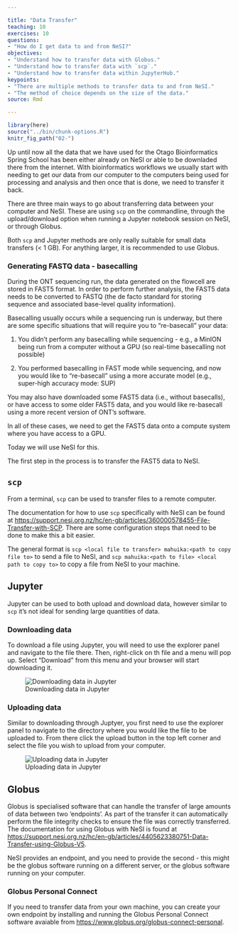 ```yaml
---

title: "Data Transfer"
teaching: 10
exercises: 10
questions:
- "How do I get data to and from NeSI?"
objectives:
- "Understand how to transfer data with Globus."
- "Understand how to transfer data with `scp`."
- "Understand how to transfer data within JupyterHub."
keypoints:
- "There are multiple methods to transfer data to and from NeSI."
- "The method of choice depends on the size of the data."
source: Rmd

---
```


```r
library(here)
source("../bin/chunk-options.R")
knitr_fig_path("02-")
```

Up until now all the data that we have used for the Otago Bioinformatics Spring School has been either already on NeSI or able to be downladed there from the internet. 
With bioinformatics workflows we usually start with needing to get our data from our computer to the computers being used for processing and analysis and then once that is done, we need to transfer it back.

There are three main ways to go about transferring data between your computer and NeSI. These are using `scp` on the commandline, through the upload/download option when running a Jupyter notebook session on NeSI, or through Globus.

Both `scp` and Jupyter methods are only really suitable for small data transfers (< 1 GB). For anything larger, it is recommended to use Globus.

### Generating FASTQ data - basecalling

During the ONT sequencing run, the data generated on the flowcell are stored in FAST5 format. In order to perform further analysis, the FAST5 data 
needs to be converted to FASTQ (the de facto standard for storing sequence and associated base-level quality information).  

Basecalling usually occurs while a sequencing run is underway, but there are some specific situations that will require you to "re-basecall" your data:

1. You didn't perform any basecalling while sequencing - e.g., a MinION being run from a computer without a GPU (so real-time basecalling not possible)

2. You performed basecalling in FAST mode while sequencing, and now you would like to "re-basecall" using a more accurate model (e.g., super-high accuracy mode: SUP)

You may also have downloaded some FAST5 data (i.e., without basecalls), or have access to some older FAST5 data, and you would like re-basecall using a more recent version of ONT's software.

In all of these cases, we need to get the FAST5 data onto a compute system where you have access to a GPU.

Today we will use NeSI for this. 

The first step in the process is to transfer the FAST5 data to NeSI.



## `scp`

From a terminal, `scp` can be used to transfer files to a remote computer.

The documentation for how to use `scp` specifically with NeSI can be found at [https://support.nesi.org.nz/hc/en-gb/articles/360000578455-File-Transfer-with-SCP](https://support.nesi.org.nz/hc/en-gb/articles/360000578455-File-Transfer-with-SCP). There are some configuration steps that need to be done to make this a bit easier.

The general format is `scp <local file to transfer> mahuika:<path to copy file to>` to send a file to NeSI, and `scp mahuika:<path to file> <local path to copy to>` to copy a file from NeSI to your machine.

## Jupyter

Jupyter can be used to both upload and download data, however similar to `scp` it's not ideal for sending large quantities of data.

### Downloading data

To download a file using Jupyter, you will need to use the explorer panel and navigate to the file there. Then, right-click on th file and a menu will pop up. Select "Download" from this menu and your browser will start downloading it.

![Downloading data in Jupyter](../fig/02-jupyter-download-circled.png)

### Uploading data

Similar to downloading through Juptyer, you first need to use the explorer panel to navigate to the directory where you would like the file to be uploaded to. From there click the upload button in the top left corner and select the file you wish to upload from your computer.

![Uploading data in Jupyter](../fig/02-jupyter-upload-circled.png)

## Globus

Globus is specialised software that can handle the transfer of large amounts of data between two 'endpoints'. As part of the transfer it can automatically perform the file integrity checks to ensure the file was correctly transferred.
The documentation for using Globus with NeSI is found at [https://support.nesi.org.nz/hc/en-gb/articles/4405623380751-Data-Transfer-using-Globus-V5](https://support.nesi.org.nz/hc/en-gb/articles/4405623380751-Data-Transfer-using-Globus-V5).

NeSI provides an endpoint, and you need to provide the second - this might be the globus software running on a different server, or the globus software running on your computer.

### Globus Personal Connect

If you need to transfer data from your own machine, you can create your own endpoint by installing and running the Globus Personal Connect software avaiable from [https://www.globus.org/globus-connect-personal](https://www.globus.org/globus-connect-personal).